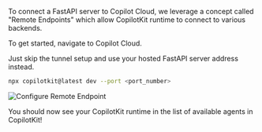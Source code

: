 
To connect a FastAPI server to Copilot Cloud, we leverage a concept called "Remote Endpoints"
which allow CopilotKit runtime to connect to various backends.

To get started, <LinkToCopilotCloud asButton={false}>navigate to Copilot Cloud</LinkToCopilotCloud>. 

<Callout title="Don't want to use a tunnel?">
Just skip the tunnel setup and use your hosted FastAPI server address instead.
</Callout>

```sh
npx copilotkit@latest dev --port <port_number>
```

<Frame className="mt-4">
    <img src="https://cdn.copilotkit.ai/docs/copilotkit/images/copilot-cloud/cpk-cloud-remote-endpoint-setup.gif" alt="Configure Remote Endpoint" />
</Frame>

You should now see your CopilotKit runtime in the list of available agents in CopilotKit!